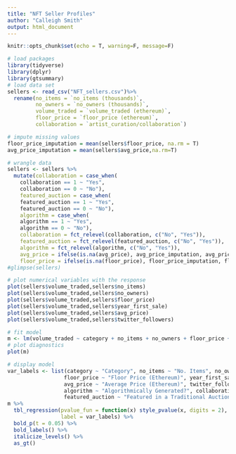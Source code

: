 ```yaml
---
title: "NFT Seller Profiles"
author: "Calleigh Smith"
output: html_document
---
```


```r
knitr::opts_chunk$set(echo = T, warning=F, message=F)
```

```r
# load packages
library(tidyverse)
library(dplyr)
library(gtsummary)
# load data set
sellers <- read_csv("NFT_sellers.csv")%>%
  rename(no_items = `no_items (thousands)`,
         no_owners = `no_owners (thousands)`,
         volume_traded = `volume_traded (ethereum)`,
         floor_price = `floor_price (ethereum)`,
         collaboration = `artist_curation/collaboration`)
```

```r
# impute missing values
floor_price_imputation = mean(sellers$floor_price, na.rm = T)
avg_price_imputation = mean(sellers$avg_price,na.rm=T)

# wrangle data
sellers <- sellers %>%
  mutate(collaboration = case_when(
    collaboration == 1 ~ "Yes",
    collaboration == 0 ~ "No"),
    featured_auction = case_when(
    featured_auction == 1 ~ "Yes",
    featured_auction == 0 ~ "No"),
    algorithm = case_when(
    algorithm == 1 ~ "Yes",
    algorithm == 0 ~ "No"),
    collaboration = fct_relevel(collaboration, c("No", "Yes")),
    featured_auction = fct_relevel(featured_auction, c("No", "Yes")),
    algorithm = fct_relevel(algorithm, c("No", "Yes")),
    avg_price = ifelse(is.na(avg_price), avg_price_imputation, avg_price),
    floor_price = ifelse(is.na(floor_price), floor_price_imputation, floor_price))
#glimpse(sellers)
```

```r
# plot numerical variables with the response
plot(sellers$volume_traded,sellers$no_items)
plot(sellers$volume_traded,sellers$no_owners)
plot(sellers$volume_traded,sellers$floor_price)
plot(sellers$volume_traded,sellers$year_first_sale)
plot(sellers$volume_traded,sellers$avg_price)
plot(sellers$volume_traded,sellers$twitter_followers)
```

```r
# fit model
m <- lm(volume_traded ~ category + no_items + no_owners + floor_price + year_first_sale + avg_price + twitter_followers + algorithm + collaboration + featured_auction, sellers)
# plot diagnostics
plot(m)
```

```r
# display model
var_labels <- list(category ~ "Category", no_items ~ "No. Items", no_owners ~ "No. Owners", 
                  floor_price ~ "Floor Price (Ethereum)", year_first_sale ~ "Year of First Sale",
                  avg_price ~ "Average Price (Ethereum)", twitter_followers ~ "No. Twitter Followers",
                  algorithm ~ "Algorithmically Generated?", collaboration ~ "Collaboration of Artists?",
                  featured_auction ~ "Featured in a Traditional Auction?")
m %>%
  tbl_regression(pvalue_fun = function(x) style_pvalue(x, digits = 2),
                 label = var_labels) %>%
  bold_p(t = 0.05) %>%
  bold_labels() %>% 
  italicize_levels() %>%
  as_gt()
```